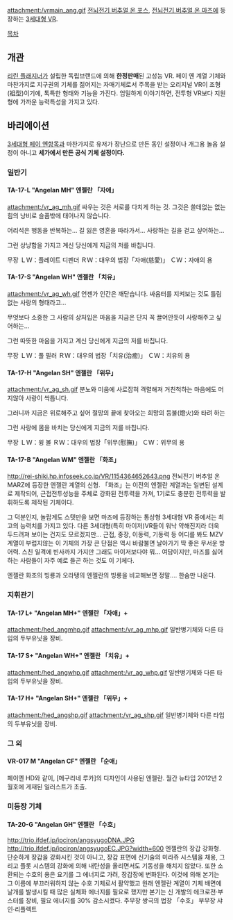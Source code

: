 attachment:/vrmain_ang.gif
[[전뇌전기 버추얼 온 포스]], [[전뇌전기 버추얼 온 마즈]]에 등장하는 [[3세대형 VR]].

[[목차]]

== 개관 ==
[[리린 플래지너]]가 설립한 독립브랜드에 의해 '''한정판매'''된 고성능 VR. 페이 옌 계열 기체와 마찬가지로 지구권의 기체를 짊어지는 자매기체로서 주목을 받는 오리지널 VR이 조형(祖型)이기에, 톡특한 형태와 기능을 가진다. 엄밀하게 이야기하면, 전투형 VR보다 지원형에 가까운 능력특성을 가지고 있다.

== 바리에이션 ==
[[3세대형 페이 옌]]항목과 마찬가지로 유저가 장난으로 만든 동인 설정이나 개그용 놀음 설정이 아니고 '''세가에서 만든 공식 기체 설정이다.'''

=== 일반기 ===
==== TA-17-L "Angelan MH" 엔젤란 「자애」 ====
attachment:/vr_ag_mh.gif
싸우는 것은 서로를 다치게 하는 것.
그것은 쓸데없는 없는 힘의 낭비로
슬픔밖에 태어나지 않습니다.

어리석은 행동을 반복하는...
길 잃은 영혼을 따라가서...
사랑하는 길을 걷고 싶어하는...

그런 상냥함을 가지고 계신 당신에게
지금의 저를 바칩니다.

무장
ＬＷ：플레이트 디펜더
ＲＷ：대우의 법장「자애(慈愛)」
ＣＷ：자애의 용

==== TA-17-S "Angelan WH" 엔젤란 「치유」 ====
attachment:/vr_ag_wh.gif
언젠가 인간은 깨닫습니다.
싸움터를 지켜보는 것도
틀림없는 사랑의 형태라고...

무엇보다 소중한 그 사람의
상처입은 마음을 지금은 단지
꼭 끌어안듯이 사랑해주고 싶어하는...

그런 따뜻한 마음을 가지고 계신 당신에게
지금의 저를 바칩니다.

무장
ＬＷ：풀 필러
ＲＷ：대우의 법장「치유(治癒)」
ＣＷ：치유의 용

==== TA-17-H "Angelan SH" 엔젤란 「위무」 ====
attachment:/vr_ag_sh.gif
분노와 미움에 사로잡혀
격렬해져 거친척하는 마음에도
머지않아 사랑이 싹틉니다.

그러니까 지금은 위로해주고 싶어
절망의 끝에 찾아오는
희망의 등불(燈火)와 타려 하는

그런 사랑에 몸을 바치는 당신에게
지금의 저를 바칩니다.

무장
ＬＷ：윙 볼
ＲＷ：대우의 법장「위무(慰撫)」
ＣＷ：위무의 용

==== TA-17-B "Angelan WM" 엔젤란 「화조」 ====
http://rei-shiki.hp.infoseek.co.jp/VR/1154364652643.png
전뇌전기 버추얼 온 MARZ에 등장한 엔젤란 계열의 신형. 「화조」는 이전의 엔젤란 계열과는 일변된 설계로 제작되어, 근접전투성능을 주체로 강화된 전투력을 가져, 1기로도 충분한 전투력을 발휘하도록 제작된 기체이다.

그 덕분인지, 놀랍게도 스텟만을 보면 마즈에 등장하는 통상형 3세대형 VR 중에서는 최고의 능력치를 가지고 있다. 다른 3세대형(특히 마이저)VR들이 워낙 약해진지라 더욱 두드려져 보이는 건지도 모르겠지만... 근접, 중장, 이동력, 기동력 등 어디를 봐도 MZV 계열이 부럽지않는 이 기체의 가장 큰 단점은 역시 바람불면 날아가기 딱 좋은 무서운 방어력. 스친 일격에 빈사까지 가지만 그래도 마이저보다야 뭐... 여담이지만, 마즈를 싫어하는 사람들이 자주 예로 들곤 하는 것도 이 기체다.

엔젤란 화조의 빙룡과 오라탱의 엔젤란의 빙룡을 비교해보면 정말.... 한숨만 나온다.

=== 지휘관기 ===
==== TA-17 L+ "Angelan MH+" 엔젤란 「자애」+ ====
attachment:/hed_angmhp.gif
attachment:/vr_ag_mhp.gif
일반병기체와 다른 타입의 두부유닛을 장비.

==== TA-17 S+ "Angelan WH+" 엔젤란 「치유」+ ====
attachment:/hed_angwhp.gif
attachment:/vr_ag_whp.gif
일반병기체와 다른 타입의 두부유닛을 장비.

==== TA-17 H+ "Angelan SH+" 엔젤란 「위무」+ ====
attachment:/hed_angshp.gif
attachment:/vr_ag_shp.gif
일반병기체와 다른 타입의 두부유닛을 장비.
=== 그 외 ===
==== VR-017 M "Angelan CF" 엔젤란 「순애」 ====
페이옌 HD와 같이, [메구리네 루카]의 디자인이 사용된 엔젤란. 월간 뉴타입 2012년 2월호에 게재된 일러스트가 초출.
=== 미등장 기체 ===
==== TA-20-G "Angelan GH" 엔젤란 「수호」 ====
http://trio.ifdef.jp/ipciron/angsyugoDNA.JPG
http://trio.ifdef.jp/ipciron/angsyugoEC.JPG?width=600
엔젤란의 장갑 강화형. 단순하게 장갑을 강화시킨 것이 아니고, 장갑 표면에 신기술의 미라쥬 시스템을 채용, 그리고 플롯 시스템의 강화에 의해 내탄성을 올리면서도 기동성을 해치지 않았다. 또한 소환되는 수호의 용은 요기를 그 에너지로 가려, 장갑장에 변화된다. 이것에 의해 본기는 그 이름에 부끄러워하지 않는 수호 기체로서 활약했고 원래 엔젤란 계열이 기체 배면에 날개를 발생시킬 때 많은 실체화 에너지를 필요로 했지만 본기는 신 개발의 에크로젼·부스터를 장비, 필요 에너지를 30% 감소시켰다.
주무장
쌍극의 법장 「수호」
부무장
샤인·리플렉트
